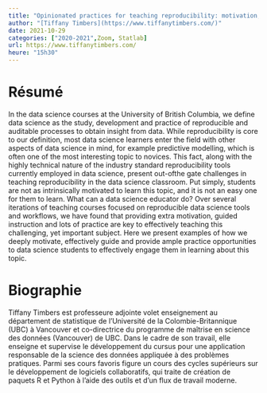 ```yaml
---
title: "Opinionated practices for teaching reproducibility: motivation, guided instruction and practice"
author: "[Tiffany Timbers](https://www.tiffanytimbers.com/)"
date: 2021-10-29
categories: ["2020-2021",Zoom, Statlab]
url: https://www.tiffanytimbers.com/
heure: "15h30"
---
```


# Résumé

 In the data science courses at the University of British Columbia, we define data science as the study, development and practice of reproducible and auditable processes to obtain insight from data. While reproducibility is core to our definition, most data science learners enter the field with other aspects of data science in mind, for example predictive modelling, which is often one of the most interesting topic to novices. This fact, along with the highly technical nature of the industry standard reproducibility tools currently employed in data science, present out-ofthe gate challenges in teaching reproducibility in the data science classroom. Put simply, students are not as intrinsically motivated to learn this topic, and it is not an easy one for them to learn. What can a data science educator do? Over several iterations of teaching courses focused on reproducible data science tools and workflows, we have found that providing extra motivation, guided instruction and lots of practice are key to effectively teaching this challenging, yet important subject. Here we present examples of how we deeply motivate, effectively guide and provide ample practice opportunities to data science students to effectively engage them in learning about this topic.


# Biographie

Tiffany Timbers est professeure adjointe volet enseignement au département de statistique de l'Université de la Colombie-Britannique (UBC) à Vancouver et co-directrice du programme de maîtrise en science des données (Vancouver) de UBC. Dans le cadre de son travail, elle enseigne et supervise le développement du cursus pour une application responsable de la science des données appliquée à des problèmes pratiques. Parmi ses cours favoris figure un cours des cycles supérieurs sur le développement de logiciels collaboratifs, qui traite de création de paquets R et Python à l'aide des outils et d'un flux de travail moderne.

